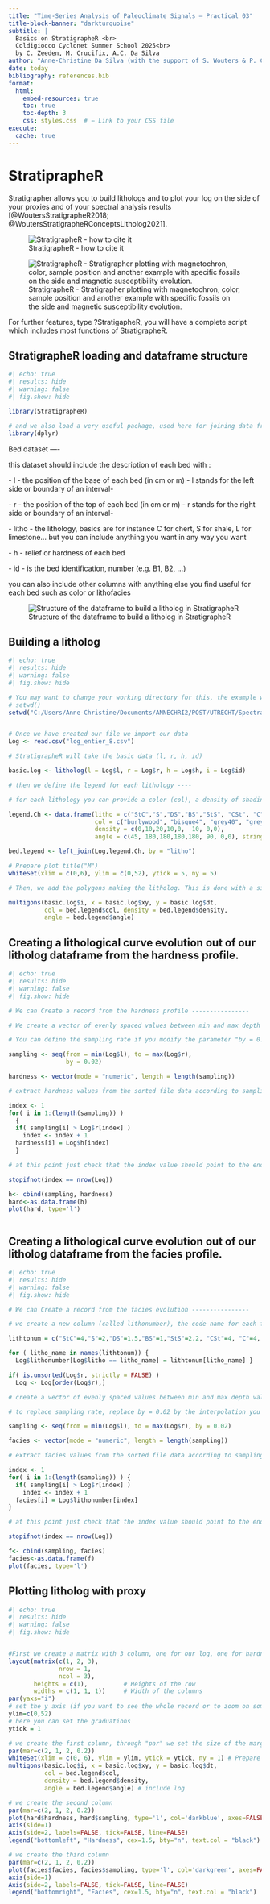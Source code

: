 ---
title: "Time-Series Analysis of Paleoclimate Signals – Practical 03"
title-block-banner: "darkturquoise"
subtitle: |
  Basics on StratigrapheR <br>
  Coldigiocco Cyclonet Summer School 2025<br>
  by C. Zeeden, M. Crucifix, A.C. Da Silva
author: "Anne-Christine Da Silva (with the support of S. Wouters & P. Cerfontaine)"
date: today
bibliography: references.bib
format:
  html:
    embed-resources: true
    toc: true
    toc-depth: 3
    css: styles.css  # ← Link to your CSS file
execute: 
  cache: true
---
# StratiprapheR

Stratigrapher allows you to build lithologs and to plot your log on the side of your proxies and of your spectral analysis results [@WoutersStratigrapheR2018; @WoutersStratigrapheRConceptsLitholog2021].

![StratigrapheR - how to cite it](StratigrapheR_01.png){fig-align="center"}

![StratigrapheR - Stratigrapher plotting with magnetochron, color, sample position and another example with specific fossils on the side and magnetic susceptibility evolution.](StratigrapheR_02.png)

For further features, type ?StratigapheR, you will have a complete script which includes most functions of StratigrapheR.

## StratigrapheR loading and dataframe structure
```{r}
#| echo: true
#| results: hide
#| warning: false
#| fig.show: hide

library(StratigrapheR) 

# and we also load a very useful package, used here for joining data frames 
library(dplyr)

```

::: {.callout-tip title="Tip on the dataset needed to build a litholog in StratigrapheR"}
Bed dataset ----

this dataset should include the description of each bed with :

\- l - the position of the base of each bed (in cm or m) - l stands for the left side or boundary of an interval-

\- r - the position of the top of each bed (in cm or m) - r stands for the right side or boundary of an interval-

\- litho - the lithology, basics are for instance C for chert, S for shale, L for limestone... but you can include anything you want in any way you want

\- h - relief or hardness of each bed

\- id - is the bed identification, number (e.g. B1, B2, ...)

you can also include other columns with anything else you find useful for each bed such as color or lithofacies
:::

![Structure of the dataframe to build a litholog in StratigrapheR](StratigrapheR_03.png){fig-align="center"}

## Building a litholog

```{r}
#| echo: true
#| results: hide
#| warning: false
#| fig.show: hide

# You may want to change your working directory for this, the example will generate .pdf and .txt files;
# setwd()
setwd("C:/Users/Anne-Christine/Documents/ANNECHRI2/POST/UTRECHT/Spectral ANALYSIS/StratigrapheR" )


# Once we have created our file we import our data 
Log <- read.csv("log_entier_8.csv")

# StratigrapheR will take the basic data (l, r, h, id)

basic.log <- litholog(l = Log$l, r = Log$r, h = Log$h, i = Log$id)

# then we define the legend for each lithology ----

# for each lithology you can provide a color (col), a density of shading (density) and orientation for the lines (angle)

legend.Ch <- data.frame(litho = c("StC","S","DS","BS","StS", "CSt", "C", "M"),
                        col = c("burlywood", "bisque4", "grey40", "grey20", "antiquewhite3", "darkslategray", "azure2", "azure4"),
                        density = c(0,10,20,10,0,  10, 0,0),
                        angle = c(45, 180,180,180,180, 90, 0,0), stringsAsFactors = FALSE)

bed.legend <- left_join(Log,legend.Ch, by = "litho")

# Prepare plot title("M")
whiteSet(xlim = c(0,6), ylim = c(0,52), ytick = 5, ny = 5) 

# Then, we add the polygons making the litholog. This is done with a single function identifying each polygon by the id of points. The graphical parameters of the polygons can be adapted to fit the legend, polygon by polygon.

multigons(basic.log$i, x = basic.log$xy, y = basic.log$dt,
          col = bed.legend$col, density = bed.legend$density,
          angle = bed.legend$angle)


```

## Creating a lithological curve evolution out of our litholog dataframe from the hardness profile.

```{r}
#| echo: true
#| results: hide
#| warning: false
#| fig.show: hide

# We can Create a record from the hardness profile ----------------

# We create a vector of evenly spaced values between min and max depth values

# You can define the sampling rate if you modify the parameter "by = 0.02" with the interpolation you want.

sampling <- seq(from = min(Log$l), to = max(Log$r), 
                by = 0.02) 

hardness <- vector(mode = "numeric", length = length(sampling))

# extract hardness values from the sorted file data according to sampling depth

index <- 1 
for( i in 1:(length(sampling)) ) 
  { 
  if( sampling[i] > Log$r[index] )
    index <- index + 1
  hardness[i] = Log$h[index]
  }

# at this point just check that the index value should point to the end of the file because it should

stopifnot(index == nrow(Log))

h<- cbind(sampling, hardness) 
hard<-as.data.frame(h) 
plot(hard, type='l')



```

## Creating a lithological curve evolution out of our litholog dataframe from the facies profile.

```{r}
#| echo: true
#| results: hide
#| warning: false
#| fig.show: hide

# We can Create a record from the facies evolution ----------------

# we create a new column (called lithonumber), the code name for each facies is replaced by a facies number 

lithtonum = c("StC"=4,"S"=2,"DS"=1.5,"BS"=1,"StS"=2.2, "CSt"=4, "C"=4, "M"=3)

for ( litho_name in names(lithtonum)) { 
  Log$lithonumber[Log$litho == litho_name] = lithtonum[litho_name] }

if( is.unsorted(Log$r, strictly = FALSE) )
  Log <- Log[order(Log$r),]

# create a vector of evenly spaced values between min and max depth values

# to replace sampling rate, replace by = 0.02 by the interpolation you want.

sampling <- seq(from = min(Log$l), to = max(Log$r), by = 0.02) 

facies <- vector(mode = "numeric", length = length(sampling))

# extract facies values from the sorted file data according to sampling depth

index <- 1 
for( i in 1:(length(sampling)) ) { 
  if( sampling[i] > Log$r[index] )
    index <- index + 1
  facies[i] = Log$lithonumber[index] 
}

# at this point just check that the index value should point to the end of the file because it should

stopifnot(index == nrow(Log))

f<- cbind(sampling, facies) 
facies<-as.data.frame(f) 
plot(facies, type='l')


```

## Plotting litholog with proxy

```{r}
#| echo: true
#| results: hide
#| warning: false
#| fig.show: hide


#First we create a matrix with 3 column, one for our log, one for hardness and one for facies 
layout(matrix(c(1, 2, 3), 
              nrow = 1, 
              ncol = 3),
       heights = c(1),    		# Heights of the row
       widths = c(1, 1, 1))  	# Width of the columns
par(yaxs="i")
# set the y axis (if you want to see the whole record or to zoom on some part, you can change that here)
ylim=c(0,52)
# here you can set the graduations 
ytick = 1

# we create the first column, through "par" we set the size of the margins: c(bottom, left, top, right)
par(mar=c(2, 1, 2, 0.2))
whiteSet(xlim = c(0, 6), ylim = ylim, ytick = ytick, ny = 1) # Prepare plot
multigons(basic.log$i, x = basic.log$xy, y = basic.log$dt,
          col = bed.legend$col,
          density = bed.legend$density,
          angle = bed.legend$angle) # include log 

# we create the second column
par(mar=c(2, 1, 2, 0.2))
plot(hard$hardness, hard$sampling, type='l', col='darkblue', axes=FALSE, frame.plot=TRUE, ylim=ylim)
axis(side=1)
Axis(side=2, labels=FALSE, tick=FALSE, line=FALSE)
legend("bottomleft", "Hardness", cex=1.5, bty="n", text.col = "black")

# we create the third column
par(mar=c(2, 1, 2, 0.2))
plot(facies$facies, facies$sampling, type='l', col='darkgreen', axes=FALSE, frame.plot=TRUE, ylim=ylim)
axis(side=1)
Axis(side=2, labels=FALSE, tick=FALSE, line=FALSE)
legend("bottomright", "Facies", cex=1.5, bty="n", text.col = "black")

```
